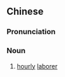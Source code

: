 {{also|钟点工}}
==Chinese==
{{zh-forms|s=钟点工|type=21}}

===Pronunciation===
{{zh-pron
|m=zhōngdiǎngōng
|c=zung1 dim2 gung1
|mn=qz,xm,zz:cheng-tiám-kang
|cat=n
}}

===Noun===
{{zh-noun}}

# [[hourly]] [[laborer]]
